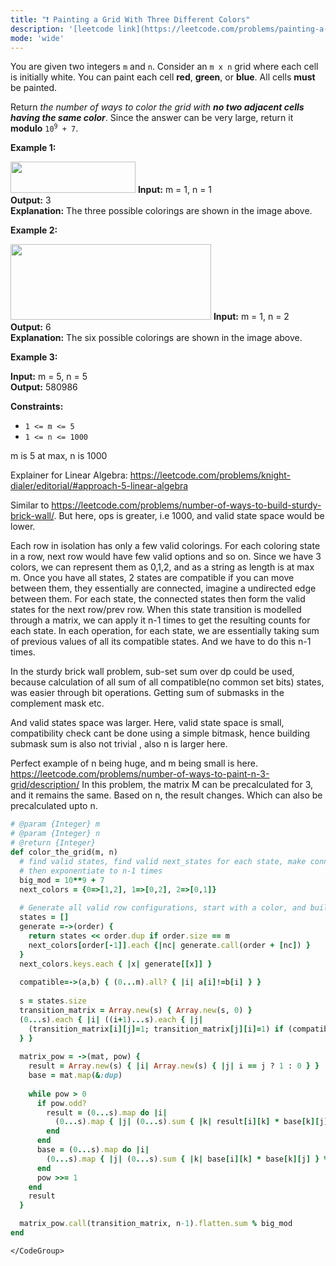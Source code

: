 ```yaml
---
title: "❗️ Painting a Grid With Three Different Colors"
description: '[leetcode link](https://leetcode.com/problems/painting-a-grid-with-three-different-colors/description/)'
mode: 'wide'
---
```

<Tabs>
  <Tab title="Question" icon="circle-question" iconType="regular">
    <Card>
      <p>You are given two integers <code>m</code> and <code>n</code>. Consider an <code>m x n</code> grid where each cell is initially white. You can paint each cell <strong>red</strong>, <strong>green</strong>, or <strong>blue</strong>. All cells <strong>must</strong> be painted.</p>  <p>Return<em> the number of ways to color the grid with <strong>no two adjacent cells having the same color</strong></em>. Since the answer can be very large, return it <strong>modulo</strong> <code>10<sup>9</sup> + 7</code>.</p>   <p><strong class="example">Example 1:</strong></p> <img alt="" src="https://assets.leetcode.com/uploads/2021/06/22/colorthegrid.png" style="width: 200px; height: 50px;" />  <strong>Input:</strong> m = 1, n = 1 <br/> <strong>Output:</strong> 3 <br/> <strong>Explanation:</strong> The three possible colorings are shown in the image above.   <p><strong class="example">Example 2:</strong></p> <img alt="" src="https://assets.leetcode.com/uploads/2021/06/22/copy-of-colorthegrid.png" style="width: 321px; height: 121px;" />  <strong>Input:</strong> m = 1, n = 2 <br/> <strong>Output:</strong> 6 <br/> <strong>Explanation:</strong> The six possible colorings are shown in the image above.   <p><strong class="example">Example 3:</strong></p>   <strong>Input:</strong> m = 5, n = 5 <br/> <strong>Output:</strong> 580986    <p><strong>Constraints:</strong></p>  <ul>  <li><code>1 &lt;= m &lt;= 5</code></li>  <li><code>1 &lt;= n &lt;= 1000</code></li> </ul> 
    </Card>
  </Tab>
  <Tab title="Solution" icon="lightbulb" iconType="regular" >
    <Card>
      m is 5 at max, n is 1000

Explainer for Linear Algebra: https://leetcode.com/problems/knight-dialer/editorial/#approach-5-linear-algebra

Similar to https://leetcode.com/problems/number-of-ways-to-build-sturdy-brick-wall/. But here, ops is greater, i.e 1000, and valid state space would be lower.

Each row in isolation has only a few valid colorings. For each coloring state in a row, next row would have few valid options and so on. Since we have 3 colors, we can represent them as 0,1,2, and as a string as length is at max m. Once you have all states, 2 states are compatible if you can move between them, they essentially are connected, imagine a undirected edge between them. For each state, the connected states then form the valid states for the next row/prev row. When this state transition is modelled through a matrix, we can apply it n-1 times to get the resulting counts for each state. In each operation, for each state, we are essentially taking sum of previous values of all its compatible states. And we have to do this n-1 times. 

In the sturdy brick wall problem, sub-set sum over dp could be used, because calculation of all sum of all compatible(no common set bits) states, was easier through bit operations. Getting sum of submasks in the complement mask etc.

And valid states space was larger. Here, valid state space is small, compatibility check cant be done using a simple bitmask, hence building submask sum is also not trivial , also n is larger here.

Perfect example of n being huge, and m being small is here. https://leetcode.com/problems/number-of-ways-to-paint-n-3-grid/description/ 
In this problem, the matrix M can be precalculated for 3, and it remains the same. Based on n, the result changes. Which can also be precalculated upto n.
</Card>
  <Expandable title="code">
    <CodeGroup dropdown>
```ruby title="Painting a Grid With Three Different Colors" lines
# @param {Integer} m
# @param {Integer} n
# @return {Integer}
def color_the_grid(m, n)
  # find valid states, find valid next_states for each state, make connections in transition matrix
  # then exponentiate to n-1 times
  big_mod = 10**9 + 7
  next_colors = {0=>[1,2], 1=>[0,2], 2=>[0,1]}
    
  # Generate all valid row configurations, start with a color, and build out the state
  states = []
  generate =->(order) {
    return states << order.dup if order.size == m
    next_colors[order[-1]].each {|nc| generate.call(order + [nc]) }
  }
  next_colors.keys.each { |x| generate[[x]] }
  
  compatible=->(a,b) { (0...m).all? { |i| a[i]!=b[i] } }
  
  s = states.size
  transition_matrix = Array.new(s) { Array.new(s, 0) }
  (0...s).each { |i| ((i+1)...s).each { |j| 
    (transition_matrix[i][j]=1; transition_matrix[j][i]=1) if (compatible[states[i],states[j]]) 
  } }
  
  matrix_pow = ->(mat, pow) {
    result = Array.new(s) { |i| Array.new(s) { |j| i == j ? 1 : 0 } }
    base = mat.map(&:dup)
    
    while pow > 0
      if pow.odd?
        result = (0...s).map do |i|
          (0...s).map { |j| (0...s).sum { |k| result[i][k] * base[k][j] } % big_mod }
        end
      end
      base = (0...s).map do |i|
        (0...s).map { |j| (0...s).sum { |k| base[i][k] * base[k][j] } % big_mod }
      end
      pow >>= 1
    end
    result
  }

  matrix_pow.call(transition_matrix, n-1).flatten.sum % big_mod
end
```
    </CodeGroup>
  </Expandable>
  </Tab>
</Tabs>